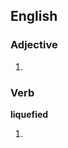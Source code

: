 ==English==

===Adjective===
{{en-adj|-}}

# {{alternative spelling of|[[liquified]]}}

===Verb===
'''liquefied'''

# {{past of|[[liquefy]]}} {{alternative spelling of|[[liquified]]}}